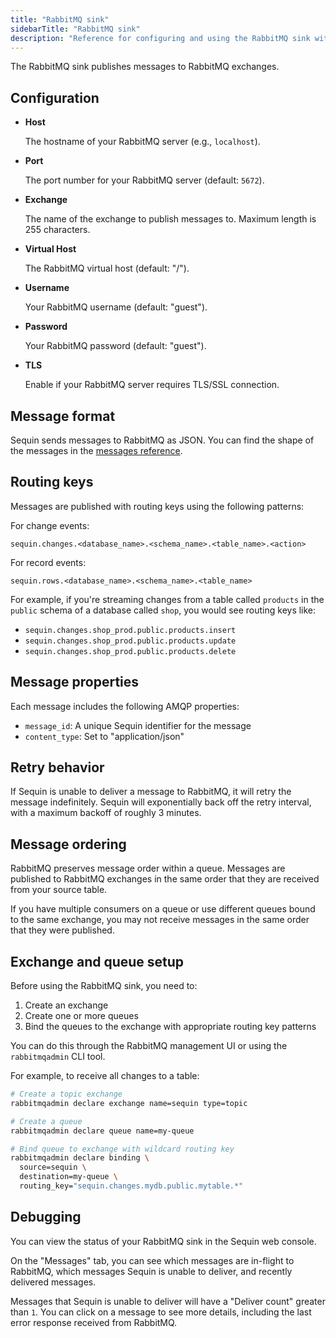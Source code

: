 ```yaml
---
title: "RabbitMQ sink"
sidebarTitle: "RabbitMQ sink"
description: "Reference for configuring and using the RabbitMQ sink with Sequin."
---
```


The RabbitMQ sink publishes messages to RabbitMQ exchanges.

## Configuration

- **Host**

    The hostname of your RabbitMQ server (e.g., `localhost`).

- **Port**

    The port number for your RabbitMQ server (default: `5672`).

- **Exchange**

    The name of the exchange to publish messages to. Maximum length is 255 characters.

- **Virtual Host**

    The RabbitMQ virtual host (default: "/").

- **Username**

    Your RabbitMQ username (default: "guest").

- **Password**

    Your RabbitMQ password (default: "guest").

- **TLS**

    Enable if your RabbitMQ server requires TLS/SSL connection.

## Message format

Sequin sends messages to RabbitMQ as JSON. You can find the shape of the messages in the [messages reference](/reference/messages).

## Routing keys

Messages are published with routing keys using the following patterns:

For change events:
```
sequin.changes.<database_name>.<schema_name>.<table_name>.<action>
```

For record events:
```
sequin.rows.<database_name>.<schema_name>.<table_name>
```

For example, if you're streaming changes from a table called `products` in the `public` schema of a database called `shop`, you would see routing keys like:

- `sequin.changes.shop_prod.public.products.insert`
- `sequin.changes.shop_prod.public.products.update`
- `sequin.changes.shop_prod.public.products.delete`

## Message properties

Each message includes the following AMQP properties:

- `message_id`: A unique Sequin identifier for the message
- `content_type`: Set to "application/json"

## Retry behavior

If Sequin is unable to deliver a message to RabbitMQ, it will retry the message indefinitely. Sequin will exponentially back off the retry interval, with a maximum backoff of roughly 3 minutes.

## Message ordering

RabbitMQ preserves message order within a queue. Messages are published to RabbitMQ exchanges in the same order that they are received from your source table.

<Note>
  If you have multiple consumers on a queue or use different queues bound to the same exchange, you may not receive messages in the same order that they were published.
</Note>

## Exchange and queue setup

Before using the RabbitMQ sink, you need to:

1. Create an exchange
2. Create one or more queues
3. Bind the queues to the exchange with appropriate routing key patterns

You can do this through the RabbitMQ management UI or using the `rabbitmqadmin` CLI tool.

For example, to receive all changes to a table:
```bash
# Create a topic exchange
rabbitmqadmin declare exchange name=sequin type=topic

# Create a queue
rabbitmqadmin declare queue name=my-queue

# Bind queue to exchange with wildcard routing key
rabbitmqadmin declare binding \
  source=sequin \
  destination=my-queue \
  routing_key="sequin.changes.mydb.public.mytable.*"
```

## Debugging

You can view the status of your RabbitMQ sink in the Sequin web console.

On the "Messages" tab, you can see which messages are in-flight to RabbitMQ, which messages Sequin is unable to deliver, and recently delivered messages.

Messages that Sequin is unable to deliver will have a "Deliver count" greater than `1`. You can click on a message to see more details, including the last error response received from RabbitMQ.
